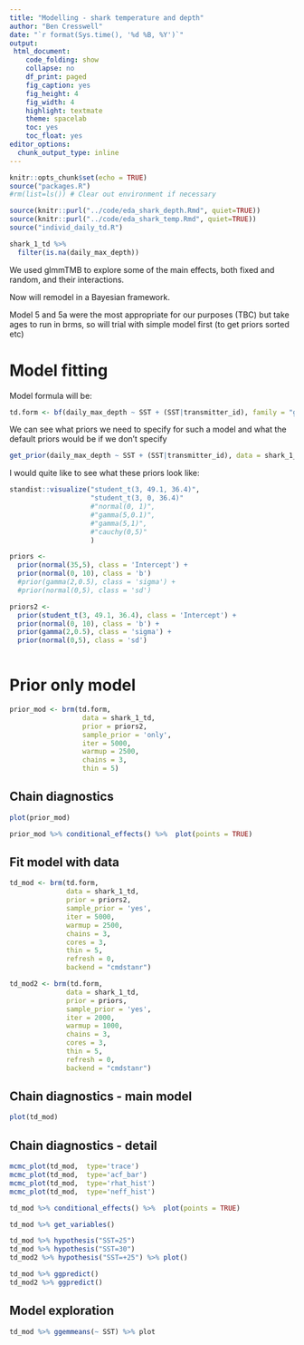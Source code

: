 ```yaml
---
title: "Modelling - shark temperature and depth"
author: "Ben Cresswell"
date: "`r format(Sys.time(), '%d %B, %Y')`"
output: 
 html_document:
    code_folding: show
    collapse: no
    df_print: paged
    fig_caption: yes
    fig_height: 4
    fig_width: 4
    highlight: textmate
    theme: spacelab
    toc: yes
    toc_float: yes
editor_options: 
  chunk_output_type: inline
---
```



```r
knitr::opts_chunk$set(echo = TRUE)
source("packages.R")
#rm(list=ls()) # Clear out environment if necessary
```



```r
source(knitr::purl("../code/eda_shark_depth.Rmd", quiet=TRUE))
source(knitr::purl("../code/eda_shark_temp.Rmd", quiet=TRUE))
source("individ_daily_td.R")
```


```r
shark_1_td %>% 
  filter(is.na(daily_max_depth))
```


We used glmmTMB to explore some of the main effects, both fixed and random, and their interactions.

Now will remodel in a Bayesian framework.

Model 5 and 5a were the most appropriate for our purposes (TBC) but take ages to run in brms, so will trial with simple model first (to get priors sorted etc)


# Model fitting

Model formula will be:
```r
td.form <- bf(daily_max_depth ~ SST + (SST|transmitter_id), family = "gaussian")
```

We can see what priors we need to specify for such a model and what the default priors would be if we don't specify
```r
get_prior(daily_max_depth ~ SST + (SST|transmitter_id), data = shark_1_td, family = "gaussian")
```


I would quite like to see what these priors look like:
```r
standist::visualize("student_t(3, 49.1, 36.4)",
                    "student_t(3, 0, 36.4)"
                    #"normal(0, 1)",
                    #"gamma(5,0.1)",
                    #"gamma(5,1)",
                    #"cauchy(0,5)"
                    )
```


```r
priors <- 
  prior(normal(35,5), class = 'Intercept') +
  prior(normal(0, 10), class = 'b')
  #prior(gamma(2,0.5), class = 'sigma') +
  #prior(normal(0,5), class = 'sd') 

priors2 <- 
  prior(student_t(3, 49.1, 36.4), class = 'Intercept') +
  prior(normal(0, 10), class = 'b') +
  prior(gamma(2,0.5), class = 'sigma') +
  prior(normal(0,5), class = 'sd') 
  
```



# Prior only model

```r
prior_mod <- brm(td.form, 
                  data = shark_1_td,
                  prior = priors2,
                  sample_prior = 'only',
                  iter = 5000,
                  warmup = 2500,
                  chains = 3,
                  thin = 5)
```

## Chain diagnostics
```r
plot(prior_mod)
```


```r
prior_mod %>% conditional_effects() %>%  plot(points = TRUE)
```

## Fit model with data

```r
td_mod <- brm(td.form, 
              data = shark_1_td,
              prior = priors2,
              sample_prior = 'yes',
              iter = 5000,
              warmup = 2500,
              chains = 3,
              cores = 3,
              thin = 5,
              refresh = 0,
              backend = "cmdstanr")

td_mod2 <- brm(td.form, 
              data = shark_1_td,
              prior = priors,
              sample_prior = 'yes',
              iter = 2000,
              warmup = 1000,
              chains = 3,
              cores = 3,
              thin = 5,
              refresh = 0,
              backend = "cmdstanr")
```


## Chain diagnostics - main model
```r
plot(td_mod)
```
## Chain diagnostics - detail
```r
mcmc_plot(td_mod,  type='trace')
mcmc_plot(td_mod,  type='acf_bar')
mcmc_plot(td_mod,  type='rhat_hist')
mcmc_plot(td_mod,  type='neff_hist')
```




```r
td_mod %>% conditional_effects() %>%  plot(points = TRUE)
```



```r
td_mod %>% get_variables()
```



```r
td_mod %>% hypothesis("SST=25")
td_mod %>% hypothesis("SST=30")
td_mod2 %>% hypothesis("SST=+25") %>% plot()
```



```r
td_mod %>% ggpredict() 
td_mod2 %>% ggpredict() 
```


## Model exploration

```r
td_mod %>% ggemmeans(~ SST) %>% plot 
```






```r



```









